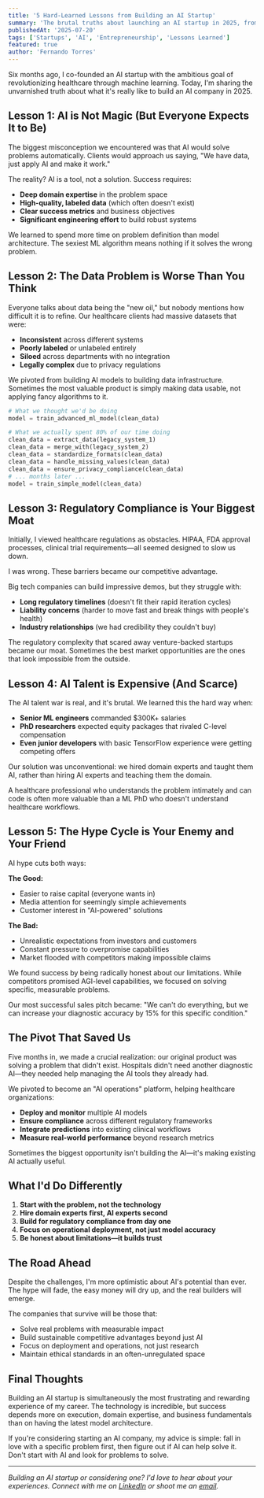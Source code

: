 ```yaml
---
title: '5 Hard-Learned Lessons from Building an AI Startup'
summary: 'The brutal truths about launching an AI startup in 2025, from product-market fit challenges to the realities of AI hype cycles.'
publishedAt: '2025-07-20'
tags: ['Startups', 'AI', 'Entrepreneurship', 'Lessons Learned']
featured: true
author: 'Fernando Torres'
---
```


Six months ago, I co-founded an AI startup with the ambitious goal of revolutionizing healthcare through machine learning. Today, I'm sharing the unvarnished truth about what it's really like to build an AI company in 2025.

## Lesson 1: AI is Not Magic (But Everyone Expects It to Be)

The biggest misconception we encountered was that AI would solve problems automatically. Clients would approach us saying, "We have data, just apply AI and make it work."

The reality? AI is a tool, not a solution. Success requires:

- **Deep domain expertise** in the problem space
- **High-quality, labeled data** (which often doesn't exist)
- **Clear success metrics** and business objectives
- **Significant engineering effort** to build robust systems

We learned to spend more time on problem definition than model architecture. The sexiest ML algorithm means nothing if it solves the wrong problem.

## Lesson 2: The Data Problem is Worse Than You Think

Everyone talks about data being the "new oil," but nobody mentions how difficult it is to refine. Our healthcare clients had massive datasets that were:

- **Inconsistent** across different systems
- **Poorly labeled** or unlabeled entirely
- **Siloed** across departments with no integration
- **Legally complex** due to privacy regulations

We pivoted from building AI models to building data infrastructure. Sometimes the most valuable product is simply making data usable, not applying fancy algorithms to it.

```python
# What we thought we'd be doing
model = train_advanced_ml_model(clean_data)

# What we actually spent 80% of our time doing
clean_data = extract_data(legacy_system_1)
clean_data = merge_with(legacy_system_2)
clean_data = standardize_formats(clean_data)
clean_data = handle_missing_values(clean_data)
clean_data = ensure_privacy_compliance(clean_data)
# ... months later ...
model = train_simple_model(clean_data)
```

## Lesson 3: Regulatory Compliance is Your Biggest Moat

Initially, I viewed healthcare regulations as obstacles. HIPAA, FDA approval processes, clinical trial requirements—all seemed designed to slow us down.

I was wrong. These barriers became our competitive advantage.

Big tech companies can build impressive demos, but they struggle with:

- **Long regulatory timelines** (doesn't fit their rapid iteration cycles)
- **Liability concerns** (harder to move fast and break things with people's health)
- **Industry relationships** (we had credibility they couldn't buy)

The regulatory complexity that scared away venture-backed startups became our moat. Sometimes the best market opportunities are the ones that look impossible from the outside.

## Lesson 4: AI Talent is Expensive (And Scarce)

The AI talent war is real, and it's brutal. We learned this the hard way when:

- **Senior ML engineers** commanded $300K+ salaries
- **PhD researchers** expected equity packages that rivaled C-level compensation
- **Even junior developers** with basic TensorFlow experience were getting competing offers

Our solution was unconventional: we hired domain experts and taught them AI, rather than hiring AI experts and teaching them the domain.

A healthcare professional who understands the problem intimately and can code is often more valuable than a ML PhD who doesn't understand healthcare workflows.

## Lesson 5: The Hype Cycle is Your Enemy and Your Friend

AI hype cuts both ways:

**The Good:**

- Easier to raise capital (everyone wants in)
- Media attention for seemingly simple achievements
- Customer interest in "AI-powered" solutions

**The Bad:**

- Unrealistic expectations from investors and customers
- Constant pressure to overpromise capabilities
- Market flooded with competitors making impossible claims

We found success by being radically honest about our limitations. While competitors promised AGI-level capabilities, we focused on solving specific, measurable problems.

Our most successful sales pitch became: "We can't do everything, but we can increase your diagnostic accuracy by 15% for this specific condition."

## The Pivot That Saved Us

Five months in, we made a crucial realization: our original product was solving a problem that didn't exist. Hospitals didn't need another diagnostic AI—they needed help managing the AI tools they already had.

We pivoted to become an "AI operations" platform, helping healthcare organizations:

- **Deploy and monitor** multiple AI models
- **Ensure compliance** across different regulatory frameworks
- **Integrate predictions** into existing clinical workflows
- **Measure real-world performance** beyond research metrics

Sometimes the biggest opportunity isn't building the AI—it's making existing AI actually useful.

## What I'd Do Differently

1. **Start with the problem, not the technology**
2. **Hire domain experts first, AI experts second**
3. **Build for regulatory compliance from day one**
4. **Focus on operational deployment, not just model accuracy**
5. **Be honest about limitations—it builds trust**

## The Road Ahead

Despite the challenges, I'm more optimistic about AI's potential than ever. The hype will fade, the easy money will dry up, and the real builders will emerge.

The companies that survive will be those that:

- Solve real problems with measurable impact
- Build sustainable competitive advantages beyond just AI
- Focus on deployment and operations, not just research
- Maintain ethical standards in an often-unregulated space

## Final Thoughts

Building an AI startup is simultaneously the most frustrating and rewarding experience of my career. The technology is incredible, but success depends more on execution, domain expertise, and business fundamentals than on having the latest model architecture.

If you're considering starting an AI company, my advice is simple: fall in love with a specific problem first, then figure out if AI can help solve it. Don't start with AI and look for problems to solve.

---

_Building an AI startup or considering one? I'd love to hear about your experiences. Connect with me on [LinkedIn](https://www.linkedin.com/in/fernandotn/) or shoot me an [email](mailto:fertorresnavarrete@gmail.com)._
